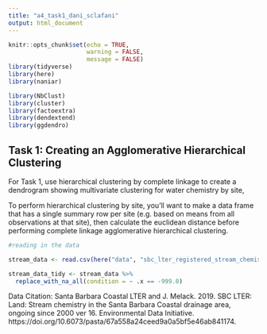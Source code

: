 ```yaml
---
title: "a4_task1_dani_sclafani"
output: html_document
---
```


```r
knitr::opts_chunk$set(echo = TRUE,
                      warning = FALSE,
                      message = FALSE)
library(tidyverse)
library(here)
library(naniar)

library(NbClust)
library(cluster)
library(factoextra)
library(dendextend)
library(ggdendro)
```

## Task 1: Creating an Agglomerative Hierarchical Clustering

For Task 1, use hierarchical clustering by complete linkage to create a dendrogram showing multivariate clustering for water chemistry by site,

To perform hierarchical clustering by site, you’ll want to make a data frame that has a single summary row per site (e.g. based on means from all observations at that site), then calculate the euclidean distance before performing complete linkage agglomerative hierarchical clustering. 


```r
#reading in the data

stream_data <- read.csv(here("data", "sbc_lter_registered_stream_chemistry.csv"))

stream_data_tidy <- stream_data %>%
  replace_with_na_all(condition = ~ .x == -999.0)

```




Data Citation: Santa Barbara Coastal LTER and J. Melack. 2019. SBC LTER: Land: Stream chemistry in the Santa Barbara Coastal drainage area, ongoing since 2000 ver 16. Environmental Data Initiative. https://doi.org/10.6073/pasta/67a558a24ceed9a0a5bf5e46ab841174. 

